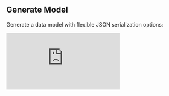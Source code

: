 ## Generate Model

Generate a data model with flexible JSON serialization options:

<div style={{ position: 'relative', width: '100%', height: 0, paddingBottom: '56.25%', marginBottom: '2rem' }}>
  <iframe
    src="https://www.youtube.com/embed/8gB2kwDhWxo"
    title="Flutter Bunny CLI - Generate Model Tutorial"
    frameBorder="0"
    allow="accelerometer; autoplay; clipboard-write; encrypted-media; gyroscope; picture-in-picture; web-share"
    allowFullScreen
    style={{
      position: 'absolute',
      top: 0,
      left: 0,
      width: '100%',
      height: '100%',
      borderRadius: '8px'
    }}
  />
</div>

```bash
# Generate a model with interactive mode
flutter_bunny generate model --name User

# Generate a model with specific serialization
flutter_bunny generate model --name Product --serializer json_serializable

# Generate a model from JSON sample
flutter_bunny generate model --name User --json '{"id": 1, "name": "John", "email": "john@example.com"}'

# Generate a model in non-interactive mode
flutter_bunny generate model --name Order --interactive false
```

### Options

- `--name` or `-n` (required in non-interactive mode): The name of the model (e.g., User, Product)
- `--directory` or `-d`: Directory to create the model in (default: `lib/models`)
- `--serializer` or `-s`: JSON serialization method to use:
  - `freezed` - Code generation for immutable classes with unions/pattern-matching
  - `json_serializable` - Simple JSON serialization (default)
  - `manual` - Custom toJson/fromJson methods
  - `equatable` - Simple classes with value equality
- `--interactive` or `-i`: Use interactive mode to configure model (default: true)
- `--json`: JSON sample to generate model from (can be a string or loaded from a file)

### Interactive Mode

When running in interactive mode (`--interactive true`), the command will:

1. Prompt for a model name if not provided
2. Allow selection of serialization method with descriptions
3. Offer to provide a JSON sample:
   - Enter JSON directly
   - Load JSON from a file
4. Detect complex nested structures and offer to generate multiple related model files
5. Suggest required dependencies for the chosen serialization method

### Examples

#### Generate a User Model with Interactive Configuration

```bash
flutter_bunny generate model
```

This will start an interactive session to configure your model.

#### Generate a Product Model with Freezed Serialization

```bash
flutter_bunny generate model --name Product --serializer freezed
```

This will generate a Product model using Freezed for immutability and JSON serialization.

#### Generate a Model from a JSON File

```bash
flutter_bunny generate model --name ApiResponse --json path/to/sample.json
```

This will parse the JSON file and generate an appropriate model with detected fields.

#### Generate Multiple Related Models from Complex JSON

```bash
flutter_bunny generate model --name Order --json '{"id": 123, "items": [{"productId": 1, "quantity": 2}], "customer": {"id": 456, "name": "John Doe"}}'
```

In interactive mode, this will detect nested structures and offer to generate separate models for Order, OrderItem, and Customer.

### Generated Output

The command will:

1. Create model files in the specified directory (default: `lib/models`)
2. Generate appropriate serialization code based on the selected method
3. Add any necessary part declarations for code generation
4. Suggest required dependencies to add to your pubspec.yaml
5. Provide the command to run build_runner if needed

For complex JSON structures with nested objects, multiple interrelated model files may be generated with proper imports.